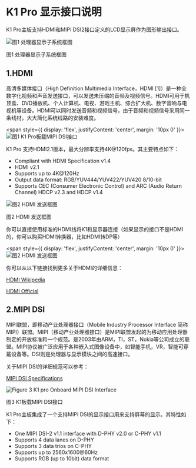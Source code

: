 # K1 Pro 显示接口说明

K1 Pro主板支持HDMI和MIPI DSI2接口定义的LCD显示屏作为图形输出接口。

![图1 处理器显示子系统框图](/img/k1/hardware/display-interface/display_framework.png)
<div style={{textAlign: 'center'}}>图1 处理器显示子系统框图</div>


## 1.HDMI

高清多媒体接口（High Definition Multimedia Interface，HDMI [1]）是一种全数字化视频和声音发送接口，可以发送未压缩的音频及视频信号。HDMI可用于机顶盒、DVD播放机、个人计算机、电视、游戏主机、综合扩大机、数字音响与电视机等设备。HDMI可以同时发送音频和视频信号，由于音频和视频信号采用同一条线材，大大简化系统线路的安装难度。


<span style={{ 
  display: 'flex', 
  justifyContent: 'center',
  margin: '10px 0'
}}>
![图1 K1 Pro板载MIPI DSI接口](/img/k1/hardware/display-interface/k1_hdmi.png)
</span>

K1 Pro 支持HDMI2.1版本，最大分辨率支持4K@120fps。其主要特点如下：
- Compliant with HDMI Specification v1.4
- HDMI v2.1
- Supports up to 4K@120Hz
- Output data format: RGB/YUV444/YUV422/YUV420 8/10-bit
- Supports CEC (Consumer Electronic Control) and ARC (Audio Return Channel)
HDCP v2.3 and HDCP v1.4

![图2 HDMI 发送框图](/img/k1/hardware/display-interface/hdmi_send_framework.png)
<div style={{textAlign: 'center'}}>图2 HDMI 发送框图</div>

你可以直接使用标准的HDMI线将K1和显示器连接（如果显示的接口不是HDMI的，你可以购买HDMI转换器，比如HDMI转DP等）


<span style={{ 
  display: 'flex', 
  justifyContent: 'center',
  margin: '10px 0'
}}>
![图2 HDMI 发送框图](/img/k1/hardware/display-interface/hdmi_demo.png)
</span>

你可以从以下链接找到更多关于HDMI的详细信息：

[HDMI Wikipedia](https://en.wikipedia.org/wiki/HDMI)

[HDMI Official](https://www.hdmi.org/)

## 2.MIPI DSI

MIPI联盟，即移动产业处理器接口（Mobile Industry Processor Interface 简称MIPI）联盟。MIPI（移动产业处理器接口）是MIPI联盟发起的为移动应用处理器制定的开放标准和一个规范。是2003年由ARM，TI，ST，Nokia等公司成立的联盟。MIPI协议被广泛应用于各种嵌入式图像设备中，如智能手机，VR，智能可穿戴设备等。DSI则是处理器与显示模块之间的高速接口。

关于MIPI DSI的详细规范可以参考：

[MIPI DSI Specifications](https://www.mipi.org/specifications/dsi)


![Figure 3 K1 pro Onboard MIPI DSI Interface](/img/k1pro/hardware/mip_ldc.png)
<div style={{textAlign: 'center'}}>图3 K1板载MIPI DSI接口</div>


K1 Pro主板集成了一个支持MIPI DSI的显示接口用来支持屏幕的显示。其特性如下：

- One MIPI DSI-2 v1.1 interface with D-PHY v2.0 or C-PHY v1.1
- Supports 4 data lanes on D-PHY
- Supports 3 data trios on C-PHY
- Supports up to 2560x1600@60Hz
- Supports RGB (up to 10bit) data format

